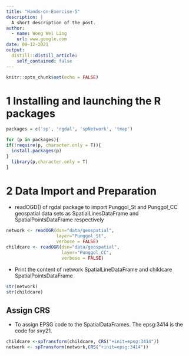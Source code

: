 ```yaml
---
title: "Hands-on-Exercise-5"
description: |
  A short description of the post.
author:
  - name: Wong Wei Ling
    url: www.google.com
date: 09-12-2021
output:
  distill::distill_article:
    self_contained: false
---
```



```r
knitr::opts_chunk$set(echo = FALSE)
```



# 1 Installing and launching the R packages

```r
packages = c('sp', 'rgdal', 'spNetwork', 'tmap')

for (p in packages){
if(!require(p, character.only = T)){
  install.packages(p)
}
  library(p,character.only = T)
}
```

# 2 Data Import and Preparation

- readOGD() of rgdal package to import Punggol_St and Punggol_CC geospatial data sets as SpatialLinesDataFrame and SpatialPointsDataFrame respectively

```r
network <- readOGR(dsn="data/geospatial", 
                   layer="Punggol_St",
                   verbose = FALSE)
childcare <- readOGR(dsn="data/geospatial",
                     layer="Punggol_CC",
                     verbose = FALSE)
```


- Print the content of network SpatialLineDataFrame and childcare SpatialPointsDataFrame

```r
str(network)
str(childcare)
```

## Assign CRS

- To assign EPSG code to the SpatialDataFrames. The epsg:3414 is the code for svy21.

```r
childcare <-spTransform(childcare, CRS("+init=epsg:3414"))
network <- spTransform(network,CRS("+init=epsg:3414"))
```

